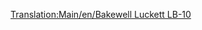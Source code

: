 [[Translation:Main/en/Bakewell Luckett LB-10]]{{en/-}}{{Template:Navbox Légi járművek/Hu}}
{{Template:Repülőgépek/Hu
|Name=Bakewell Luckett LB-10
|Image=[[File:en/McDonnelDouglasDC-10.png|Bakewell Luckett LB-10]]
|Cost=38.964 (77,928)
|Speed=947 km/h (592 MPH)
|Annual=5.400 (10,800)
|Designed=1971
|Lifespan=20
|Capacity=220 utas és 40 csomag levél
|Description=Repülőgép nagyobb kapacitással. Más repülőknél kissé olcsóbb.
|Real-lifeWikilink=McDonnell Douglas DC-10
|Real-life=[http://hu.wikipedia.org/wiki/DC-10 MD/DC-10]
}}